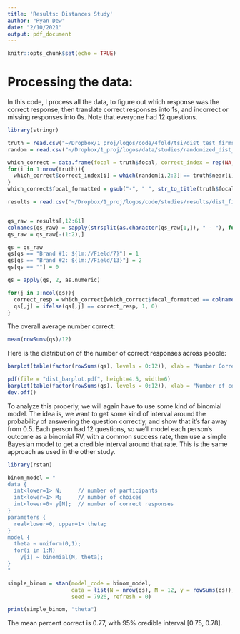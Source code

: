 ```yaml
---
title: 'Results: Distances Study'
author: "Ryan Dew"
date: "2/10/2021"
output: pdf_document
---
```


```r
knitr::opts_chunk$set(echo = TRUE)
```

# Processing the data:

In this code, I process all the data, to figure out which response was the correct response, then translate correct responses into 1s, and incorrect or missing responses into 0s. Note that everyone had 12 questions.

```r
library(stringr)

truth = read.csv("~/Dropbox/1_proj/logos/code/4fold/tsi/dist_test_firms.csv", row.names = 1)
random = read.csv("~/Dropbox/1_proj/logos/data/studies/randomized_dist_test.csv")

which_correct = data.frame(focal = truth$focal, correct_index = rep(NA, nrow(truth)))
for(i in 1:nrow(truth)){
  which_correct$correct_index[i] = which(random[i,2:3] == truth$near[i])
}
which_correct$focal_formatted = gsub("-", " ", str_to_title(truth$focal))

results = read.csv("~/Dropbox/1_proj/logos/code/studies/results/dist_final.csv")


qs_raw = results[,12:61]
colnames(qs_raw) = sapply(strsplit(as.character(qs_raw[1,]), " - "), function(x) x[1])
qs_raw = qs_raw[-(1:2),]

qs = qs_raw
qs[qs == "Brand #1: ${lm://Field/7}"] = 1
qs[qs == "Brand #2: ${lm://Field/13}"] = 2
qs[qs == ""] = 0

qs = apply(qs, 2, as.numeric)

for(j in 1:ncol(qs)){
  correct_resp = which_correct[which_correct$focal_formatted == colnames(qs)[j], "correct_index"]
  qs[,j] = ifelse(qs[,j] == correct_resp, 1, 0)
}
```

The overall average number correct: 

```r
mean(rowSums(qs)/12)
```


Here is the distribution of the number of correct responses across people:

```r
barplot(table(factor(rowSums(qs), levels = 0:12)), xlab = "Number Correct", main = "Distribution of Correct Responses")

pdf(file = "dist_barplot.pdf", height=4.5, width=6)
barplot(table(factor(rowSums(qs), levels = 0:12)), xlab = "Number of correct responses (out of 12)", ylab = "Count", col = "goldenrod1", main = "Study 2")
dev.off()
```

To analyze this properly, we will again have to use some kind of binomial model. The idea is, we want to get some kind of interval around the probability of answering the question correctly, and show that it's far away from 0.5. Each person had 12 questions, so we'll model each person's outcome as a binomial RV, with a common success rate, then use a simple Bayesian model to get a credible interval around that rate. This is the same approach as used in the other study.

```r
library(rstan)

binom_model = "
data {
  int<lower=1> N;     // number of participants
  int<lower=1> M;     // number of choices
  int<lower=0> y[N];  // number of correct responses
} 
parameters {
  real<lower=0, upper=1> theta;
}
model {
  theta ~ uniform(0,1);
  for(i in 1:N)
    y[i] ~ binomial(M, theta);
}
"

simple_binom = stan(model_code = binom_model,
                    data = list(N = nrow(qs), M = 12, y = rowSums(qs)),
                    seed = 7926, refresh = 0)

print(simple_binom, "theta")
```

The mean percent correct is 0.77, with 95\% credible interval [0.75, 0.78].

